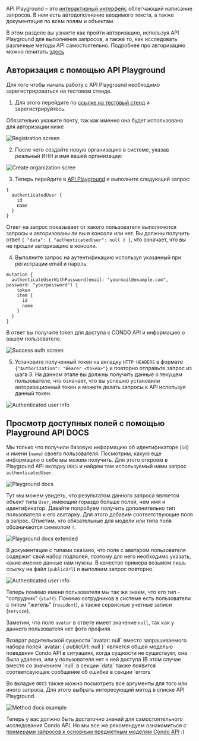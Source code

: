 API Playground – это [интерактивный интерфейс](https://condo.d.doma.ai/admin/api) облегчающий написание запросов.
В нем есть автодополнение вводимого текста, а также документация по всем полям и объектам.

В этом разделе вы узнаете как пройти авторизацию, используя API Playground для выполнения запросов,
а также то, как исследовать различные методы API самостоятельно. Подробнее про авторизацию можно почитать [здесь](/docs/examples/auth)

## Авторизация с помощью API Playground

Для того чтобы начать работу с API Playground необходимо зарегистрироваться на тестовом стенде.

1. Для этого перейдите по [ссылке на тестовый стенд](https://condo.d.doma.a) и зарегистрируйтесь.

<Alert type="warning">
    Обязательно укажите почту, так как именно она будет использована для авторизации ниже
</Alert>

![Registration screen](/api/register.png)

2. После чего создайте новую организацию в системе, указав реальный ИНН и имя вашей организации:

![Create organization scree](/api/create-organization.png)

3. Теперь перейдите в [API Playground](https://condo.d.doma.ai/admin/api) и выполните следующий запрос:

```
{
  authenticatedUser {
    id
    name
  }
}
```

Ответ на запрос показывает от какого пользователя выполняются запросы и авторизованы ли вы в консоли или нет.
Вы должны получить ответ `{ "data": { "authenticatedUser": null } }`, что означает,
что вы не прошли авторизацию в консоли.

4. Выполните запрос на аутентификацию используя указанный при регистрации email и пароль:

```
mutation {
  authenticateUserWithPassword(email: "yourmail@example.com", password: "yourpassword") {
    token
    item {
      id
      name
    }
  }
}
```

В ответ вы получите token для доступа к CONDO API и информацию о вашем пользователе.

![Success auth screen](/api/auth-success.png)

5. Установите полученный токен на вкладку `HTTP HEADERS` в формате `{"Authorization": "Bearer <token>"}`
и повторно отправьте запрос из шага 3. На данном этапе вы должны получить данные о текущем пользователе, что означает,
что вы успешно установили авторизационный токен и можете делать запросы к API используя данный токен.


![Authenticated user info](/api/auth-user-info.png)

## Просмотр доступных полей с помощью Playground API DOCS
Мы только что получили базовую информацию об идентификаторе (`id`) и имени (`name`) своего пользователя.
Посмотрим, какую еще информацию о себе мы можем получить.
Для этого откроем в Playground API вкладку `DOCS` и найдем там используемый нами запрос `authenticatedUser`.

![Playground docs](/api/playground-docs.png)

Тут мы можем увидеть, что результатом данного запроса является объект типа `User`, имеющий гораздо больше полей,
чем имя и идентификатор.
Давайте попробуем получить дополнительно тип пользователя и его аватарку.
Для этого добавим соответствующие поля в запрос.
Отметим, что обязательные для модели или типа поля обозначаются символом `!`.

![Playground docs extended](/api/playground-docs-extended.png)

В документации с типами сказано, что поле с аватаром пользователя содержит свой набор подполей,
поэтому для него необходимо указать, какие именно данные нам нужны.
В качестве примера возьмем лишь ссылку на файл (`publicUrl`) и выполним запрос повторно.

![Authenticated user info](/api/auth-user-info-extended.png)

Теперь помимо имени пользователя мы так же знаем, что его тип - "сотрудник" (`staff`).
Помимо сотрудников в системе есть пользователи с типом "житель" (`resident`), а также сервисные учетные записи (`service`).

Заметим, что поле `avatar` в ответе имеет значение `null`, так как у данного пользователя нет фото профиля.

<Alert info>
    Возврат родительской сущности `avatar: null` вместо запрашиваемого набора полей `avatar: { publicUrl: null }`
    является общей моделью поведения Condo API в ситуациях, когда сущности не существует, она была удалена,
    или у пользователя нет к ней доступа (В этом случае вместе со значением `null` в секции `data` также появится соответсвующее сообщение об ошибке в секции `errors`
</Alert>

Во вкладке `DOCS` также можно посмотреть все аргументы для того или иного запроса. Для этого выбрать интересующий метод в списке API Playground.

![Method docs example](/api/playground-method-example.png)

Теперь у вас должно быть достаточно знаний для самостоятельного исследования Condo API.
Но мы все же рекомендуем ознакомиться с [примерами запросов к основным предметным моделям Condo API](/docs/examples/index) :)













